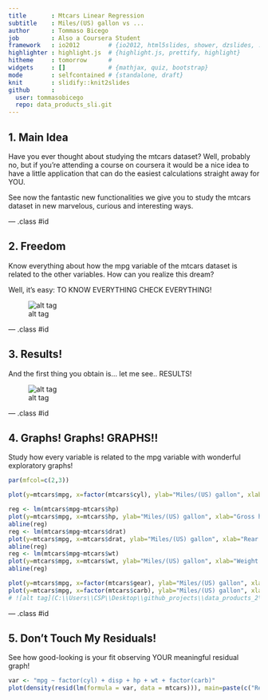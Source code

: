 ```yaml
---
title       : Mtcars Linear Regression
subtitle    : Miles/(US) gallon vs ...
author      : Tommaso Bicego
job         : Also a Coursera Student
framework   : io2012        # {io2012, html5slides, shower, dzslides, ...}
highlighter : highlight.js  # {highlight.js, prettify, highlight}
hitheme     : tomorrow      # 
widgets     : []            # {mathjax, quiz, bootstrap}
mode        : selfcontained # {standalone, draft}
knit        : slidify::knit2slides
github      :
  user: tommasobicego
  repo: data_products_sli.git
---
```


## 1. Main Idea

Have you ever thought about studying the mtcars dataset?
Well, probably no, but if you're attending a course on coursera it would be a nice idea to have a little application that can do the easiest calculations straight away for YOU.

See now the fantastic new functionalities we give you to study the mtcars dataset in new marvelous, curious and interesting ways.

--- .class #id 

## 2. Freedom

Know everything about how the mpg variable of the mtcars dataset is related to the other variables.
How can you realize this dream?

Well, it's easy: TO KNOW EVERYTHING CHECK EVERYTHING!

![alt tag](https://github.com/tommasobicego/data_products_sli/tree/gh-pages/images/variables.PNG)


--- .class #id 

## 3. Results!

And the first thing you obtain is... let me see.. RESULTS!

![alt tag](https://github.com/tommasobicego/data_products_sli/tree/gh-pages/images/coefficients.PNG)



--- .class #id 

## 4. Graphs! Graphs! GRAPHS!!

Study how every variable is related to the mpg variable with wonderful exploratory graphs! 

```r
par(mfcol=c(2,3))

plot(y=mtcars$mpg, x=factor(mtcars$cyl), ylab="Miles/(US) gallon", xlab="Number of cylinders")

reg <- lm(mtcars$mpg~mtcars$hp)
plot(y=mtcars$mpg, x=mtcars$hp, ylab="Miles/(US) gallon", xlab="Gross horsepower")
abline(reg)
reg <- lm(mtcars$mpg~mtcars$drat)
plot(y=mtcars$mpg, x=mtcars$drat, ylab="Miles/(US) gallon", xlab="Rear axle ratio")
abline(reg)
reg <- lm(mtcars$mpg~mtcars$wt)
plot(y=mtcars$mpg, x=mtcars$wt, ylab="Miles/(US) gallon", xlab="Weight (lb/1000)")
abline(reg)

plot(y=mtcars$mpg, x=factor(mtcars$gear), ylab="Miles/(US) gallon", xlab="Number of forward gears")
plot(y=mtcars$mpg, x=factor(mtcars$carb), ylab="Miles/(US) gallon", xlab="Number of carburetors")
# ![alt tag](C:\\Users\\CSP\\Desktop\\github_projects\\data_products_2\\data_products_2\\images\\graphs.PNG)
```


--- .class #id 

## 5. Don't Touch My Residuals!

See how good-looking is your fit observing YOUR meaningful residual graph! 

```r
var <- "mpg ~ factor(cyl) + disp + hp + wt + factor(carb)"
plot(density(resid(lm(formula = var, data = mtcars))), main=paste(c("Residuals: ", var)))
```






